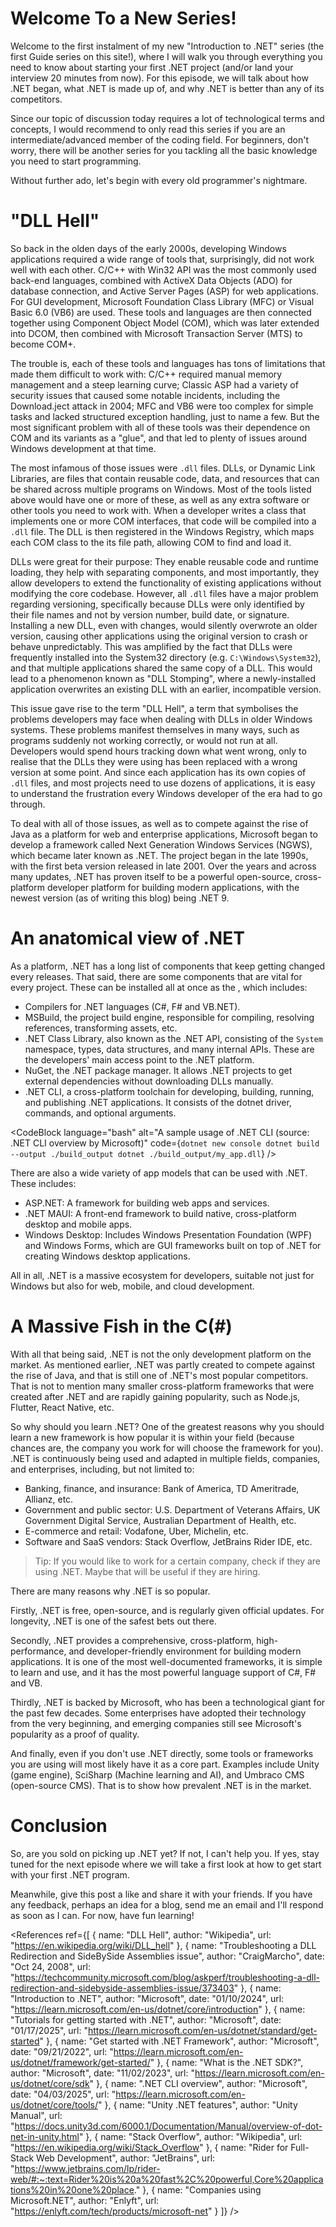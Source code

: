 
# Welcome To a New Series!

Welcome to the first instalment of my new "Introduction to .NET" series (the first Guide series on this site!), where I will walk you through everything
you need to know about starting your first .NET project (and/or land your interview 20 minutes from now). For this episode, we will talk
about how .NET began, what .NET is made up of, and why .NET is better than any of its competitors.

Since our topic of discussion today requires a lot of technological terms and concepts, I would recommend to only read this series if you
are an intermediate/advanced member of the coding field. For beginners, don't worry, there will be another series for you tackling all the basic knowledge
you need to start programming.

Without further ado, let's begin with every old programmer's nightmare.

# "DLL Hell"

So back in the olden days of the early 2000s, developing Windows applications required a wide range of tools that, surprisingly, did not work well with
each other. C/C++ with Win32 API was the most commonly used back-end languages, combined with ActiveX Data Objects (ADO) for database connection,
and Active Server Pages (ASP) for web applications. For GUI development, Microsoft Foundation Class Library (MFC) or Visual Basic 6.0 (VB6) are used.
These tools and languages are then connected together using Component Object Model (COM), which was later extended into DCOM, then combined with
Microsoft Transaction Server (MTS) to become COM+.

The trouble is, each of these tools and languages has tons of limitations that made them difficult to work with: C/C++ required manual memory management
and a steep learning curve; Classic ASP had a variety of security issues that caused some notable incidents, including the Download.ject attack in 2004;
MFC and VB6 were too complex for simple tasks and lacked structured exception handling, just to name a few. But the most significant problem with all of
these tools was their dependence on COM and its variants as a "glue", and that led to plenty of issues around Windows development at that time.

The most infamous of those issues were `.dll` files. DLLs, or Dynamic Link Libraries, are files that contain reusable code, data, and resources that can
be shared across multiple programs on Windows. Most of the tools listed above would have one or more of these, as well as any extra software or other
tools you need to work with. When a developer writes a class that implements one or more COM interfaces, that code will be compiled into a `.dll` file.
The DLL is then registered in the Windows Registry, which maps each COM class to the its file path, allowing COM to find and load it.

DLLs were great for their purpose: They enable reusable code and runtime loading, they help with separating components,
and most importantly, they allow developers to extend the functionality of existing applications without modifying the core codebase. However, all `.dll`
files have a major problem regarding versioning, specifically because DLLs were only identified by their file names and not by version number,
build date, or signature. Installing a new DLL, even with changes, would silently overwrote an older version, causing other applications using the
original version to crash or behave unpredictably. This was amplified by the fact that DLLs were frequently installed into the System32 directory
(e.g. `C:\Windows\System32`), and that multiple applications shared the same copy of a DLL. This would lead to a phenomenon known as "DLL Stomping",
where a newly-installed application overwrites an existing DLL with an earlier, incompatible version.

This issue gave rise to the term "DLL Hell", a term that symbolises the problems developers may face when dealing with DLLs in older Windows systems. These
problems manifest themselves in many ways, such as programs suddenly not working correctly, or would not run at all. Developers would spend hours tracking
down what went wrong, only to realise that the DLLs they were using has been replaced with a wrong version at some point. And since each application has
its own copies of `.dll` files, and most projects need to use dozens of applications, it is easy to understand the frustration every Windows developer of the
era had to go through.

<SingleImage
    url='blogs/dotnet-guide-1'
    src='xkcd-1579.png'
    width={468}
    height={415}
    alt='Relevant xkcd: #1579 - Tech Loops'
/>

To deal with all of those issues, as well as to compete against the rise of Java as a platform for web and enterprise applications, Microsoft began to
develop a framework called Next Generation Windows Services (NGWS), which became later known as .NET. The project began in the late 1990s, with the first
beta version released in late 2001. Over the years and across many updates, .NET has proven itself to be a powerful open-source, cross-platform developer
platform for building modern applications, with the newest version (as of writing this blog) being .NET 9.

# An anatomical view of .NET

As a platform, .NET has a long list of components that keep getting changed every releases. That said, there are some components that are vital for
every project. These can be installed all at once as the <Redirect name=".NET SDK" url="https://dotnet.microsoft.com/en-us/download" />, which includes:

- Compilers for .NET languages (C#, F# and VB.NET).
- MSBuild, the project build engine, responsible for compiling, resolving references, transforming assets, etc.
- .NET Class Library, also known as the .NET API, consisting of the `System` namespace, types, data structures, and many internal APIs.
These are the developers' main access point to the .NET platform.
- NuGet, the .NET package manager. It allows .NET projects to get external dependencies without downloading DLLs manually.
- .NET CLI, a cross-platform toolchain for developing, building, running, and publishing .NET applications. It consists of the dotnet driver, commands, and
optional arguments.

<CodeBlock
    language="bash"
    alt="A sample usage of .NET CLI (source: .NET CLI overview by Microsoft)"
    code={`dotnet new console
dotnet build --output ./build_output
dotnet ./build_output/my_app.dll`}
/>

There are also a wide variety of app models that can be used with .NET. These includes:

- ASP.NET: A framework for building web apps and services.
- .NET MAUI: A front-end framework to build native, cross-platform desktop and mobile apps.
- Windows Desktop: Includes Windows Presentation Foundation (WPF) and Windows Forms, which are GUI frameworks built on top of .NET
for creating Windows desktop applications.

All in all, .NET is a massive ecosystem for developers, suitable not just for Windows but also for web, mobile, and cloud development.

# A Massive Fish in the C(#)

With all that being said, .NET is not the only development platform on the market. As mentioned earlier, .NET was partly created to compete against the rise
of Java, and that is still one of .NET's most popular competitors. That is not to mention many smaller cross-platform frameworks that were created after
.NET and are rapidly gaining popularity, such as Node.js, Flutter, React Native, etc.

So why should you learn .NET? One of the greatest reasons why you should learn a new framework is how popular it is within your field (because chances are,
the company you work for will choose the framework for you). .NET is continuously being used and adapted in multiple fields, companies, and enterprises, including,
but not limited to:

- Banking, finance, and insurance: Bank of America, TD Ameritrade, Allianz, etc.
- Government and public sector: U.S. Department of Veterans Affairs, UK Government Digital Service, Australian Department of Health, etc.
- E-commerce and retail: Vodafone, Uber, Michelin, etc.
- Software and SaaS vendors: Stack Overflow, JetBrains Rider IDE, etc.

> Tip: If you would like to work for a certain company, check if they are using .NET. Maybe that will be useful if they are hiring.

There are many reasons why .NET is so popular.

Firstly, .NET is free, open-source, and is regularly given official updates. For longevity, .NET is one of the safest bets out there.

Secondly, .NET provides a comprehensive, cross-platform, high-performance, and developer-friendly environment for building modern applications. It is one
of the most well-documented frameworks, it is simple to learn and use, and it has the most powerful language support of C#, F# and VB.

Thirdly, .NET is backed by Microsoft, who has been a technological giant for the past few decades. Some enterprises have adopted their technology from the
very beginning, and emerging companies still see Microsoft's popularity as a proof of quality.

And finally, even if you don't use .NET directly, some tools or frameworks you are using will most likely have it as a core part. Examples include Unity (game engine),
SciSharp (Machine learning and AI), and Umbraco CMS (open-source CMS). That is to show how prevalent .NET is in the market.

# Conclusion

So, are you sold on picking up .NET yet? If not, I can't help you. If yes, stay tuned for the next episode where we will take a first look at how to get start
with your first .NET program.

Meanwhile, give this post a like and share it with your friends. If you have any feedback, perhaps an idea for a blog, send me an email and I'll respond as
soon as I can. For now, have fun learning!

<References ref={[
    {
        name: "DLL Hell",
        author: "Wikipedia",
        url: "https://en.wikipedia.org/wiki/DLL_hell"
    },
    {
        name: "Troubleshooting a DLL Redirection and SideBySide Assemblies issue",
        author: "CraigMarcho",
        date: "Oct 24, 2008",
        url: "https://techcommunity.microsoft.com/blog/askperf/troubleshooting-a-dll-redirection-and-sidebyside-assemblies-issue/373403"
    },
    {
        name: "Introduction to .NET",
        author: "Microsoft",
        date: "01/10/2024",
        url: "https://learn.microsoft.com/en-us/dotnet/core/introduction"
    },
    {
        name: "Tutorials for getting started with .NET",
        author: "Microsoft",
        date: "01/17/2025",
        url: "https://learn.microsoft.com/en-us/dotnet/standard/get-started"
    },
    {
        name: "Get started with .NET Framework",
        author: "Microsoft",
        date: "09/21/2022",
        url: "https://learn.microsoft.com/en-us/dotnet/framework/get-started/"
    },
    {
        name: "What is the .NET SDK?",
        author: "Microsoft",
        date: "11/02/2023",
        url: "https://learn.microsoft.com/en-us/dotnet/core/sdk"
    },
    {
        name: ".NET CLI overview",
        author: "Microsoft",
        date: "04/03/2025",
        url: "https://learn.microsoft.com/en-us/dotnet/core/tools/"
    },
    {
        name: "Unity .NET features",
        author: "Unity Manual",
        url: "https://docs.unity3d.com/6000.1/Documentation/Manual/overview-of-dot-net-in-unity.html"
    },
    {
        name: "Stack Overflow",
        author: "Wikipedia",
        url: "https://en.wikipedia.org/wiki/Stack_Overflow"
    },
    {
        name: "Rider for Full-Stack Web Development",
        author: "JetBrains",
        url: "https://www.jetbrains.com/lp/rider-web/#:~:text=Rider%20is%20a%20fast%2C%20powerful,Core%20applications%20in%20one%20place."
    },
    {
        name: "Companies using Microsoft.NET",
        author: "Enlyft",
        url: "https://enlyft.com/tech/products/microsoft-net"
    }
]} />